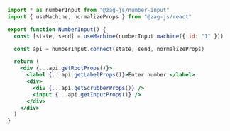 ```jsx {13}
import * as numberInput from "@zag-js/number-input"
import { useMachine, normalizeProps } from "@zag-js/react"

export function NumberInput() {
  const [state, send] = useMachine(numberInput.machine({ id: "1" }))

  const api = numberInput.connect(state, send, normalizeProps)

  return (
    <div {...api.getRootProps()}>
      <label {...api.getLabelProps()}>Enter number:</label>
      <div>
        <div {...api.getScrubberProps()} />
        <input {...api.getInputProps()} />
      </div>
    </div>
  )
}
```
